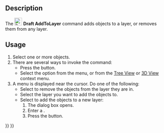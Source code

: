 <languages/>

{{Docnav
|[[Draft_SelectGroup|SelectGroup]]
|[[Draft_AddToGroup|AddToGroup]]
|[[Draft_Workbench|Draft]]
|IconL=Draft_SelectGroup.svg
|IconR=Draft_AddToGroup.svg
|IconC=Workbench_Draft.svg
}}

{{GuiCommand
|Name=Draft AddToLayer
|MenuLocation=Utilities → Add to Layer
|Workbenches=[[Draft_Workbench|Draft]]
|Version=1.1
|SeeAlso=[[Draft_LayerManager|Draft LayerManager]]
}}

==Description==

The [[Image:Draft_AddToLayer.svg|24px]] '''Draft AddToLayer''' command adds objects to a layer, or removes them from any layer. {{Version|1.1}}

==Usage==

# Select one or more objects.
# There are several ways to invoke the command:
#* Press the {{Button|[[Image:Draft_AddToLayer.svg|16px]] [[Draft_AddToLayer|Add to Layer]]}} button.
#* Select the {{MenuCommand|Utilities → [[Image:Draft_AddToLayer.svg|16px]] Add to Layer}} option from the menu, or from the [[Tree_View|Tree View]] or [[3D_View|3D View]] context menu.
# A menu is displayed near the cursor. Do one of the following:
#* Select {{MenuCommand|[[Image:List-remove.svg|16px]] Remove From Layer}} to remove the objects from the layer they are in.
#* Select the layer you want to add the objects to.
#* Select {{MenuCommand|[[Image:List-add.svg|16px]] Add to New Layer}} to add the objects to a new layer:
#*# The {{MenuCommand|New Layer}} dialog box opens.
#*# Enter a {{MenuCommand|Layer name}}.
#*# Press the {{Button|OK}} button.


{{Docnav
|[[Draft_SelectGroup|SelectGroup]]
|[[Draft_AddToGroup|AddToGroup]]
|[[Draft_Workbench|Draft]]
|IconL=Draft_SelectGroup.svg
|IconR=Draft_AddToGroup.svg
|IconC=Workbench_Draft.svg
}}

{{Draft Tools navi{{#translation:}}}}
{{Userdocnavi{{#translation:}}}}